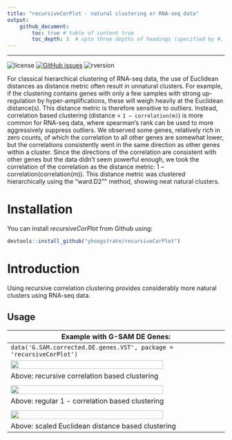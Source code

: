 ```yaml
---
title: "recursiveCorPlot - natural clustering or RNA-seq data"
output: 
    github_document:
        toc: true # table of content true
        toc_depth: 3  # upto three depths of headings (specified by #, ## and ###)
---
```


<!-- README.md is generated from README.Rmd through: devtools::build_readme() . Please edit that file -->

---

![license](https://img.shields.io/badge/license-GPL--3-blue.svg)
[![GitHub issues](https://img.shields.io/github/issues/yhoogstrate/recursiveCorPlot.svg)]() ![rversion](https://img.shields.io/badge/R%20version-%3E4.1.0-lightgrey.svg)


For classical hierarchical clustering of RNA-seq data, the use of Euclidean distances as distance metric often result in unnatural clusters. For example, if the clustering contains genes with only a few samples with strong up-regulation by hyper-amplifications, these will weigh heavily at the Euclidean distance(s). This distance metric is therefore sensitive to outliers. Instead, correlation based clustering (distance = `1 – correlation(m)`) is more common for RNA-seq data, where spearman's rank can be used to more aggressively suppress outliers. We observed some genes, relatively rich in zero counts, of which the correlation to all other genes are somewhat lower, but the correlations consistently went in the same direction as other genes within a cluster. Since the directions of the correlation are consistent with other genes but the data didn't seem powerful enough, we took the correlation of the correlation as the distance metric: 1 – correlation(correlation(m)). This distance metric was clustered hierarchically using the "ward.D2"" method, showing neat natural clusters.


# Installation

You can install *recursiveCorPlot* from Github using:

```r
devtools::install_github("yhoogstrate/recursiveCorPlot")
```

# Introduction

Using recursive correlation clustering provides considerably more natural clusters using RNA-seq data.


## Usage

| Example with G-SAM DE Genes: |
|---------------------------------------------|
| `data('G.SAM.corrected.DE.genes.VST', package = 'recursiveCorPlot')` |
| <img src="https://github.com/yhoogstrate/recursiveCorPlot/raw/master/extern/cor_cor_.png" width="85%">  |
| Above: recursive correlation based clustering |
| |
| <img src="https://github.com/yhoogstrate/recursiveCorPlot/raw/master/extern/cor.png" width="85%">  |
| Above: regular 1 - correlation based clustering |
| |
| <img src="https://github.com/yhoogstrate/recursiveCorPlot/raw/master/extern/scale_euclidean.png" width="85%">  |
| Above: scaled Euclidean distance based clustering |

